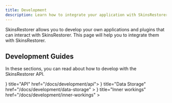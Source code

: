 ```yaml
---
title: Development
description: Learn how to integrate your application with SkinsRestorer.
---
```



SkinsRestorer allows you to develop your own applications and plugins that can interact with SkinsRestorer.
This page will help you to integrate them with SkinsRestorer.

## Development Guides

In these sections, you can read about how to develop with the SkinsRestorer API.

<Cards>
  <Card icon={<Terminal />} title="API" href="/docs/development/api"></Card>
  <Card
    icon={<Database />}
    title="Data Storage"
    href="/docs/development/data-storage"
  ></Card>
  <Card
    icon={<Settings />}
    title="Inner workings"
    href="/docs/development/inner-workings"
  ></Card>
</Cards>

